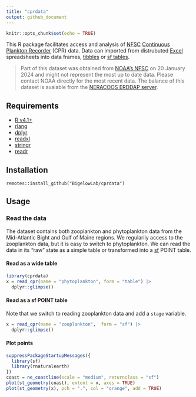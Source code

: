 ```yaml
---
title: "cprdata"
output: github_document
---
```


```r
knitr::opts_chunk$set(echo = TRUE)
```

This R package facilitates access and analysis of [NFSC](https://www.fisheries.noaa.gov/about/northeast-fisheries-science-center) [Continuous Plankton Recorder](https://en.wikipedia.org/wiki/Continuous_Plankton_Recorder) (CPR) data.  Data can imported from distrubuted [Excel](https://en.wikipedia.org/wiki/Microsoft_Excel) spreadsheets into data frames, [tibbles](https://tibble.tidyverse.org/) or [sf tables](https://r-spatial.github.io/sf/).

>Part of this dataset was obtained from [NOAA's NFSC](https://www.fisheries.noaa.gov/about/northeast-fisheries-science-center) on 20 January 2024 and might not represent the most up to date data. Please contact NOAA directly for the most recent data. The balance of this dataset is avaiable from the [NERACOOS ERDDAP server](https://www.neracoos.org/erddap/index.html).

## Requirements

+ [R v4.1+](https://www.r-project.org/)
+ [rlang](https://CRAN.R-project.org/package=rlang)
+ [dplyr](https://CRAN.R-project.org/package=dplyr)
+ [readxl](https://CRAN.R-project.org/package=readxl)
+ [stringr](https://CRAN.R-project.org/package=stringr)
+ [readr](https://CRAN.R-project.org/package=readr)

## Installation

```
remotes::install_github("BigelowLab/cprdata")
```

## Usage

### Read the data

The dataset contains both zooplankton and phytoplankton data from the Mid-Atlantic Bight and Gulf of Maine regions.  We regularily access to the zooplankton data, but it is easy to switch to phytoplankton.  We can read the data in its "raw" state as a simple table or transformed into a [sf](https://r-spatial.github.io/sf/) POINT table.

####  Read as a wide table
```r
library(cprdata)
x = read_cpr(name = "phytoplankton", form = "table") |>
  dplyr::glimpse()
```


#### Read as a sf POINT table

Note that we switch to reading zooplankton data and add a `stage` variable.

```r
x = read_cpr(name = "zooplankton",  form = "sf") |>
  dplyr::glimpse() 
```

#### Plot points

```r
suppressPackageStartupMessages({
  library(sf)
  library(rnaturalearth)
})
coast = ne_coastline(scale = "medium", returnclass = "sf")
plot(st_geometry(coast), extent = x, axes = TRUE)
plot(st_geometry(x), pch = ".", col = "orange", add = TRUE)
```